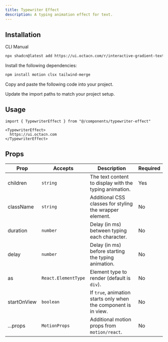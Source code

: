 ```yaml
---
title: Typewriter Effect
description: A typing animation effect for text.
---
```


<ComponentPreview
  name="typewriter-effect-demo"
  className="[&_.preview>[data-orientation=vertical]]:sm:max-w-[80%]"
/>


## Installation

<CodeTabs>

<TabsList>
  <TabsTrigger value="cli">CLI</TabsTrigger>
  <TabsTrigger value="manual">Manual</TabsTrigger>
</TabsList>

<TabsContent value="cli">

```bash
npx shadcn@latest add https://ui.octacn.com/r/interactive-gradient-text.json
```

</TabsContent>

<TabsContent value="manual">

<Steps>

<Step>Install the following dependencies:</Step>

```bash
npm install motion clsx tailwind-merge
```

<Step>Copy and paste the following code into your project.</Step>

<ComponentSource name="utils" title="lib/utils.ts" />
<ComponentSource name="typewriter-effect" title="components/typewriter-effect.tsx" />

<Step>Update the import paths to match your project setup.</Step>

</Steps>

</TabsContent>

</CodeTabs>

## Usage

```tsx showLineNumbers
import { TypewriterEffect } from "@/components/typewriter-effect"
```

```tsx showLineNumbers
<TypewriterEffect>
  https://ui.octacn.com
</TypewriterEffect>
```

## Props
| Prop        | Accepts             | Description                                                     | Required |
| ----------- | ------------------- | --------------------------------------------------------------- | -------- |
| children    | `string`            | The text content to display with the typing animation.          | Yes      |
| className   | `string`            | Additional CSS classes for styling the wrapper element.         | No       |
| duration    | `number`            | Delay (in ms) between typing each character.                    | No       |
| delay       | `number`            | Delay (in ms) before starting the typing animation.             | No       |
| as          | `React.ElementType` | Element type to render (default is `div`).                      | No       |
| startOnView | `boolean`           | If `true`, animation starts only when the component is in view. | No       |
| ...props    | `MotionProps`       | Additional motion props from `motion/react`.                    | No       |
